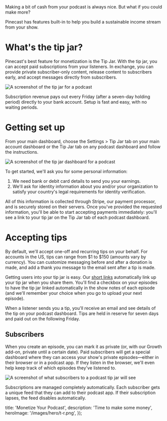 
<Intro>
  Making a bit of cash from your podcast is always nice. But what if you could make more?

  Pinecast has features built-in to help you build a sustainable income stream from your show.
</Intro>

# What's the tip jar?

Pinecast's best feature for monetization is the Tip Jar. With the tip jar, you can accept paid subscriptions from your listeners. In exchange, you can provide private subscriber-only content, release content to subscribers early, and accept messages directly from subscribers.

![A screenshot of the tip jar for a podcast](/images/content/learn/screenshot-tip-jar.png)

Subscription revenue pays out every Friday (after a seven-day holding period) directly to your bank account. Setup is fast and easy, with no waiting periods.

# Getting set up

From your main dashboard, choose the Settings &gt; Tip Jar tab on your main account dashboard or the Tip Jar tab on any podcast dashboard and follow the instructions.

![A screenshot of the tip jar dashboard for a podcast](/images/content/learn/screenshot-tip-jar-dashboard.png)

To get started, we'll ask you for some personal information:

1. We need bank or debit card details to send you your earnings.
2. We'll ask for identity information about you and/or your organization to satisfy your country's legal requirements for identity verification.

All of this information is collected through Stripe, our payment processor, and is securely stored on their servers. Once you've provided the requested information, you'll be able to start accepting payments immediately: you'll see a link to your tip jar on the Tip Jar tab of each podcast dashboard.

# Accepting tips

By default, we'll accept one-off and recurring tips on your behalf. For accounts in the US, tips can range from $1 to $150 (amounts vary by currency). You can customize messaging before and after a donation is made, and add a thank you message to the email sent after a tip is made.

Getting users into your tip jar is easy. Our [short links](/feature/short-links) automatically link up your tip jar when you share them. You'll find a checkbox on your episodes to have the tip jar linked automatically in the show notes of each episode (and we'll remember your choice when you go to upload your next episode).

When a listener sends you a tip, you'll receive an email and see details of the tip on your podcast dashboard. Tips are held in reserve for seven days and paid out on the following Friday.

## Subscribers

When you create an episode, you can mark it as private (or, with our Growth add-on, private until a certain date). Paid subscribers will get a special dashboard where they can access your show's private episodes—either in their browser or in a podcast app. If they listen in the browser, we'll even help keep track of which episodes they've listened to.

![A screenshot of what subscribers to a podcast tip jar will see](/images/content/learn/screenshot-tip-jar-tipper-dashboard.png)

Subscriptions are managed completely automatically. Each subscriber gets a unique feed that they can add to their podcast app. If their subscription lapses, the feed disables automatically.



  title: 'Monetize Your Podcast',
  description: 'Time to make some money',
  heroImage: '/images/hero/t-r.png',
});
